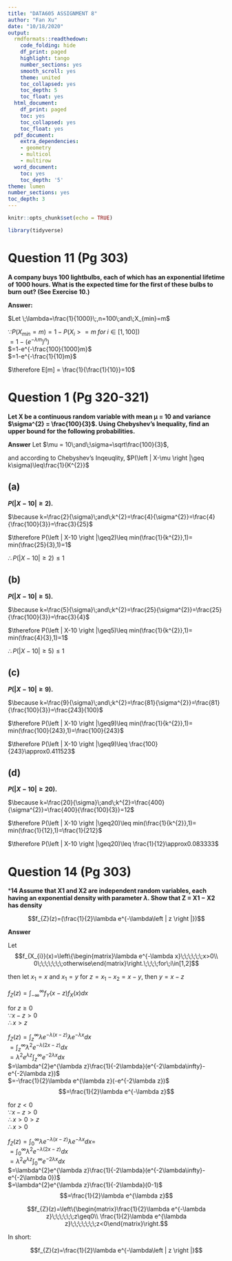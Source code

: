 ---
title: "DATA605 ASSIGNMENT 8"
author: "Fan Xu"
date: "10/18/2020"
output:
  rmdformats::readthedown:
    code_folding: hide
    df_print: paged
    highlight: tango
    number_sections: yes
    smooth_scroll: yes
    theme: united
    toc_collapsed: yes
    toc_depth: 5
    toc_float: yes
  html_document:
    df_print: paged
    toc: yes
    toc_collapsed: yes
    toc_float: yes
  pdf_document:
    extra_dependencies:
    - geometry
    - multicol
    - multirow
  word_document:
    toc: yes
    toc_depth: '5'
theme: lumen
number_sections: yes
toc_depth: 3
---

```{r setup, include=FALSE}
knitr::opts_chunk$set(echo = TRUE)
```


```{r load library, message=FALSE, warning=FALSE}
library(tidyverse)


```

# Question 11 (Pg 303)

**A company buys 100 lightbulbs, each of which has an exponential lifetime of 1000 hours. What is the expected time for the first of these bulbs to burn out? (See Exercise 10.)**


**Answer:**

$Let \;\lambda=\frac{1}{1000}\;,n=100\;and\;X_{min}=m$

$\because P(X_{min}=m)=1-P(X_{i}>=m\;for\;i\in [1,100])$ <br>
$=1-(e^{-\lambda m})^n)$ <br>
$=1-e^{-\frac{100}{1000}m}$ <br>
$=1-e^{-\frac{1}{10}m}$

$\therefore E[m] = \frac{1}{\frac{1}{10}}=10$



# Question 1 (Pg 320-321)

**Let X be a continuous random variable with mean μ = 10 and variance $\sigma^{2} = \frac{100}{3}$. Using Chebyshev’s Inequality, find an upper bound for the following probabilities.**

**Answer**
Let $\mu = 10\;and\;\sigma=\sqrt\frac{100}{3}$,

and according to Chebyshev's Inqeuqlity, $P(\left | X-\mu \right |\geq k\sigma)\leq\frac{1}{K^{2}}$


## (a) 
**$P(\left | X-10 \right |\geq2).$**

$\because k=\frac{2}{\sigma}\;and\;k^{2}=\frac{4}{\sigma^{2}}=\frac{4}{\frac{100}{3}}=\frac{3}{25}$

$\therefore P(\left | X-10 \right |\geq2)\leq min(\frac{1}{k^{2}},1)= min(\frac{25}{3},1)=1$

$\therefore P(\left | X-10 \right |\geq2)\leq 1$


## (b) 
**$P(\left | X-10 \right |\geq5).$**

$\because k=\frac{5}{\sigma}\;and\;k^{2}=\frac{25}{\sigma^{2}}=\frac{25}{\frac{100}{3}}=\frac{3}{4}$

$\therefore P(\left | X-10 \right |\geq5)\leq min(\frac{1}{k^{2}},1)= min(\frac{4}{3},1)=1$

$\therefore P(\left | X-10 \right |\geq5)\leq 1$

## (c) 
**$P(\left | X-10 \right |\geq9).$**

$\because k=\frac{9}{\sigma}\;and\;k^{2}=\frac{81}{\sigma^{2}}=\frac{81}{\frac{100}{3}}=\frac{243}{100}$

$\therefore P(\left | X-10 \right |\geq9)\leq min(\frac{1}{k^{2}},1)= min(\frac{100}{243},1)=\frac{100}{243}$

$\therefore P(\left | X-10 \right |\geq9)\leq \frac{100}{243}\approx0.411523$

## (d) 
**$P(\left | X-10 \right |\geq20).$**

$\because k=\frac{20}{\sigma}\;and\;k^{2}=\frac{400}{\sigma^{2}}=\frac{400}{\frac{100}{3}}=12$

$\therefore P(\left | X-10 \right |\geq20)\leq min(\frac{1}{k^{2}},1)= min(\frac{1}{12},1)=\frac{1}{212}$

$\therefore P(\left | X-10 \right |\geq20)\leq \frac{1}{12}\approx0.083333$


# Question 14 (Pg 303)

***14 Assume that X1 and X2 are independent random variables, each having an exponential density with parameter $\lambda$. Show that Z = X1 − X2 has density**

$$f_{Z}(z)=(\frac{1}{2}\lambda e^{-\lambda\left | z \right |})$$

**Answer**

Let $$f_{X_{i}}(x)=\left\{\begin{matrix}\lambda e^{-\lambda x}\;\;\;\;\;\;x>0\\ 0\;\;\;\;\;\;\;otherwise\end{matrix}\right.\;\;\;\;for\;i\in[1,2]$$

then let $x_{1}=x$ and $x_{1}=y$
for $z = x_{1}-x_{2} = x-y$, then $y=x-z$

$f_{Z}(z)=\int_{-\infty}^{\infty}f_{Y}(x-z)f_{X}(x)dx$

for $z\geq0$ <br>
$\because x-z>0$ <br>
$\therefore x>z$

$f_{Z}(z)=\int_{z}^{\infty}\lambda e^{-\lambda (x-z)}\lambda e^{-\lambda x}dx$ <br>
$=\int_{z}^{\infty}\lambda^{2}e^{-\lambda(2x-z)}dx$ <br>
$=\lambda^{2}e^{\lambda z}\int_{z}^{\infty}e^{-2\lambda x}dx$ <br>
$=\lambda^{2}e^{\lambda z}\frac{1}{-2\lambda}(e^{-2\lambda\infty}-e^{-2\lambda z})$ <br>
$=-\frac{1}{2}\lambda e^{\lambda z}(-e^{-2\lambda z})$ <br>
$$=\frac{1}{2}\lambda e^{-\lambda z}$$

for $z<0$ <br>
$\because x-z>0$ <br>
$\therefore x>0>z$ <br>
$\therefore x>0$

$f_{Z}(z)=\int_{0}^{\infty}\lambda e^{-\lambda (x-z)}\lambda e^{-\lambda x}dx=$ <br>
$=\int_{0}^{\infty}\lambda^{2}e^{-\lambda(2x-z)}dx$ <br>
$=\lambda^{2}e^{\lambda z}\int_{0}^{\infty}e^{-2\lambda x}dx$ <br>
$=\lambda^{2}e^{\lambda z}\frac{1}{-2\lambda}(e^{-2\lambda\infty}-e^{-2\lambda 0})$ <br>
$=\lambda^{2}e^{\lambda z}\frac{1}{-2\lambda}(0-1)$ <br>
$$=\frac{1}{2}\lambda e^{\lambda z}$$

\therefore

$$f_{Z}(z)=\left\{\begin{matrix}\frac{1}{2}\lambda e^{-\lambda z}\;\;\;\;\;\;z\geq0\\ \frac{1}{2}\lambda e^{\lambda z}\;\;\;\;\;\;\;z<0\end{matrix}\right.$$

In short:

$$f_{Z}(z)=\frac{1}{2}\lambda e^{-\lambda\left | z \right |}$$